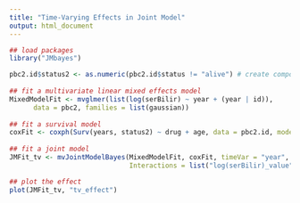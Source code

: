 ```yaml
---
title: "Time-Varying Effects in Joint Model"
output: html_document
---
```



```r

## load packages
library("JMbayes")

pbc2.id$status2 <- as.numeric(pbc2.id$status != "alive") # create composite event
 
## fit a multivariate linear mixed effects model
MixedModelFit <- mvglmer(list(log(serBilir) ~ year + (year | id)), 
      data = pbc2, families = list(gaussian))
 
## fit a survival model
coxFit <- coxph(Surv(years, status2) ~ drug + age, data = pbc2.id, model = TRUE)
 
## fit a joint model
JMFit_tv <- mvJointModelBayes(MixedModelFit, coxFit, timeVar = "year",
                              Interactions = list("log(serBilir)_value" = ~ 0 + tve(Time, df = 8)))

## plot the effect
plot(JMFit_tv, "tv_effect")
```
